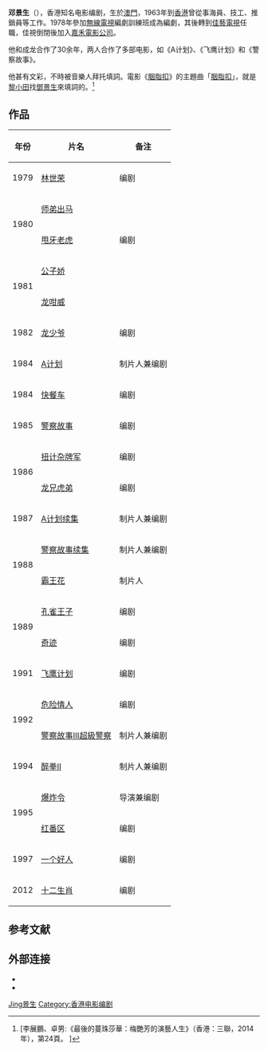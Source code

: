 {{藝人
| 图片     = 
| 图片简介 = 
| 姓名     = 邓景生
| 类型     = 男艺人
| 原名     = 
| 英文名   = {{lang|en|Edward Tang}}
| 綽號     = 
| 国籍     = {{CHN-HKG}}
| 出生日期 = <!-- {{birth date and age|||}} 或 {{birth year and age|}}  -->
| 出生地点 = 
| 逝世日期 = <!--  {{death date and age|}}  -->
| 逝世地点 = 
| 职业     = 编剧、策划
| 语言     = 粤语
| 母校     = 
| 宗教信仰 = 
| 配偶     = <!--  {{marriage|姓名||}}  -->
| 儿女     = 
| 父母     = 
| 活跃年代 = 
| 代表作   = 
| 经纪公司 = 
| 奖项     =  <!--  {{Awards|award= |year= |title= }} -->
| 网站     = <!-- {{URL|www.example.com}} -->
| IMDb     = 
}}
'''邓景生'''（{{bd|1946年|5月17日|||}}），香港知名电影编剧，生於[[澳門|澳門]]，1963年到[[香港|香港]]曾從事海員、技工、推銷員等工作。1978年參加[[無線電視|無線電視]]編劇訓練班成為編劇，其後轉到[[佳藝電視|佳藝電視]]任職，佳視倒閉後加入[[橙天嘉禾|嘉禾電影公司]]。

他和成龙合作了30余年，两人合作了多部电影，如《A计划》、《飞鹰计划》和《警察故事》。{{r|bee|page=351}}

他甚有文彩，不時被音樂人拜托填詞。電影《[[胭脂扣|胭脂扣]]》的主題曲「[[胭脂扣_(歌曲)|胭脂扣]]」，就是[[黎小田|黎小田]]找[[鄧景生|鄧景生]]來填詞的。<ref>[李展鵬、卓男:《最後的蔓珠莎華：梅艷芳的演藝人生》（香港：三聯，2014年），第24頁。 ]</ref>

==作品==
{| class="wikitable"
|-
! 年份 !! 片名 !! 备注
|-
| 1979 || [[林世榮_(電影)|林世荣]] ||编剧
|-
| rowspan="2" |1980 || [[师弟出马|师弟出马]] ||
|-
| [[甩牙老虎|甩牙老虎]] ||编剧
|-
| rowspan="2" | 1981 || [[公子娇|公子娇]] ||
|-
| [[龙咁威|龙咁威]] ||
|-
| 1982 || [[龙少爷|龙少爷]] ||编剧
|-
| 1984 || [[A計劃|A计划]] ||制片人兼编剧
|-
| 1984 || [[快餐車_(電影)|快餐车]] ||编剧
|-
| 1985 || [[警察故事|警察故事]] ||编剧
|-
| rowspan="2" | 1986 || [[扭计杂牌军|扭计杂牌军]] ||编剧
|-
| [[龍兄虎弟_(1987年電影)|龙兄虎弟]] ||编剧
|-
| 1987 || [[A計劃續集|A计划续集]] ||制片人兼编剧
|-
| rowspan="2" | 1988 || [[警察故事續集|警察故事续集]] ||制片人兼编剧
|-
| [[霸王花_(電影)|霸王花]] ||制片人
|-
| rowspan="2" | 1989 || [[孔雀王子|孔雀王子]] ||编剧
|-
| [[奇蹟_(電影)|奇迹]] ||编剧
|-
| 1991 || [[飛鷹計劃|飞鹰计划]] ||编剧
|-
| rowspan="2" | 1992 || [[危险情人|危险情人]] ||编剧
|-
| [[警察故事III超級警察|警察故事III超級警察]] ||制片人兼编剧
|-
| 1994 || [[醉拳II|醉拳II]] ||制片人兼编剧
|-
| rowspan="2" |1995 || [[爆炸令|爆炸令]] ||导演兼编剧
|-
| [[红番区|红番区]] || 编剧
|-
| 1997 || [[一个好人|一个好人]] ||编剧
|-
| 2012 || [[十二生肖_(電影)|十二生肖]] ||编剧
|}

==参考文献==
{{Reflist|refs=
<ref name="bee">{{cite book |author1=朱墨 |chapter=〈第六章：大哥练成〉|title=《成龙：还没长大就老了》（修订版） |date=2017-02-01 |publisher=江苏凤凰文艺出版社 |location=江苏省南京市 |isbn=978-7-5399-9893-0}}</ref>
}}

==外部连接==
*{{Douban people|1298905}}
*{{IMDb name|nm0849282}}

{{DEFAULTSORT:Deng邓景生}}
[[Category:邓姓|Jing景生]]
[[Category:香港电影编剧|Category:香港电影编剧]]